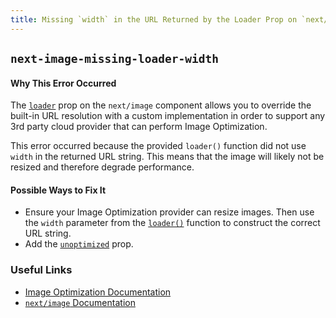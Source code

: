 ```yaml
---
title: Missing `width` in the URL Returned by the Loader Prop on `next/image`
---
```


## `next-image-missing-loader-width`

#### Why This Error Occurred

The [`loader`](https://nextjs.org/docs/api-reference/next/image#loader) prop on the `next/image` component allows you to override the built-in URL resolution with a custom implementation in order to support any 3rd party cloud provider that can perform Image Optimization.

This error occurred because the provided `loader()` function did not use `width` in the returned URL string. This means that the image will likely not be resized and therefore degrade performance.

#### Possible Ways to Fix It

- Ensure your Image Optimization provider can resize images. Then use the `width` parameter from the [`loader()`](https://nextjs.org/docs/api-reference/next/image#loader) function to construct the correct URL string.
- Add the [`unoptimized`](https://nextjs.org/docs/api-reference/next/image#unoptimized) prop.

### Useful Links

- [Image Optimization Documentation](https://nextjs.org/docs/basic-features/image-optimization)
- [`next/image` Documentation](https://nextjs.org/docs/api-reference/next/image)
